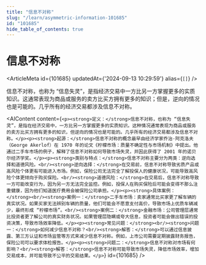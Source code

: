 ```yaml
---
title: "信息不对称"
slug: "/learn/asymmetric-information-101685"
id: "101685"
hide_table_of_contents: true
---
```



# 信息不对称

<ArticleMeta id={101685} updatedAt={'2024-09-13 10:29:59'} alias={`[]`} />
<div className='border-solid border-b border-t-0 my-4 border-[var(--ifm-color-gray-300)]' />

信息不对称，也称为 “信息失灵”，是指经济交易中一方比另一方掌握更多的实质知识。这通常表现为商品或服务的卖方比买方拥有更多的知识；但是，逆向的情况也是可能的。几乎所有的经济交易都涉及信息不对称。

<AIContent content={`<p><strong>定义：</strong>信息不对称，也称为 “信息失灵”，是指在经济交易中，一方比另一方掌握更多的实质知识。这种情况通常表现为商品或服务的卖方比买方拥有更多的知识，但逆向的情况也是可能的。几乎所有的经济交易都涉及信息不对称。</p><p><strong>起源：</strong>信息不对称的概念最早由经济学家乔治·阿克洛夫（George Akerlof）在 1970 年的论文《柠檬市场：质量不确定性与市场机制》中提出。他通过二手车市场的例子，解释了信息不对称如何导致市场失灵，并因此获得了 2001 年的诺贝尔经济学奖。</p><p><strong>类别与特点：</strong>信息不对称主要分为两类：逆向选择和道德风险。<br/><strong>逆向选择：</strong>在交易前，信息不对称导致劣质产品或高风险个体更有可能进入市场。例如，保险公司无法完全了解投保人的健康状况，可能导致高风险个体更倾向于购买保险。<br/><strong>道德风险：</strong>在交易后，信息不对称导致一方可能改变行为，因为另一方无法完全监控。例如，投保人在购买保险后可能会变得不那么注重健康，因为他们知道医疗费用会被保险公司承担。</p><p><strong>具体案例：</strong><br/><strong>案例一：</strong>二手车市场：卖家通常比买家更了解车辆的真实状况。如果买家无法辨别车辆的质量，他们可能会不愿意支付高价，导致市场上优质车辆减少，最终形成 “柠檬市场”。<br/><strong>案例二：</strong>金融市场：公司管理层通常比投资者更了解公司的真实财务状况。如果管理层隐瞒或夸大信息，投资者可能会做出错误的投资决策，导致市场效率降低。</p><p><strong>常见问题：</strong><br/><strong>问题一：</strong>如何减少信息不对称？<br/><strong>解答：</strong>可以通过信息披露、第三方认证和市场监管等方式来减少信息不对称。例如，上市公司需要定期披露财务报告，保险公司可以要求体检报告。</p><p><strong>问题二：</strong>信息不对称对市场有何影响？<br/><strong>解答：</strong>信息不对称可能导致市场失灵，降低市场效率，增加交易成本，并可能导致不公平的交易结果。</p>`} id={101685} />
